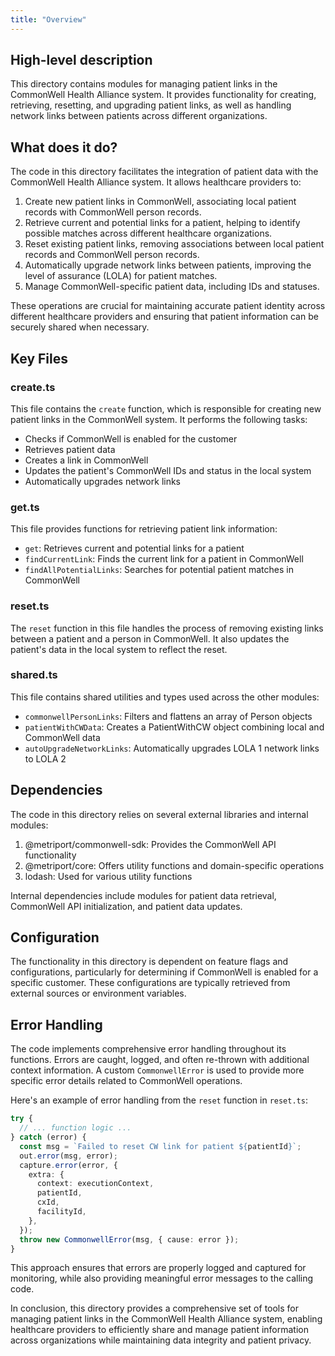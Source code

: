 ```yaml
---
title: "Overview"
---
```


## High-level description
This directory contains modules for managing patient links in the CommonWell Health Alliance system. It provides functionality for creating, retrieving, resetting, and upgrading patient links, as well as handling network links between patients across different organizations.

## What does it do?
The code in this directory facilitates the integration of patient data with the CommonWell Health Alliance system. It allows healthcare providers to:

1. Create new patient links in CommonWell, associating local patient records with CommonWell person records.
2. Retrieve current and potential links for a patient, helping to identify possible matches across different healthcare organizations.
3. Reset existing patient links, removing associations between local patient records and CommonWell person records.
4. Automatically upgrade network links between patients, improving the level of assurance (LOLA) for patient matches.
5. Manage CommonWell-specific patient data, including IDs and statuses.

These operations are crucial for maintaining accurate patient identity across different healthcare providers and ensuring that patient information can be securely shared when necessary.

## Key Files

### create.ts
This file contains the `create` function, which is responsible for creating new patient links in the CommonWell system. It performs the following tasks:
- Checks if CommonWell is enabled for the customer
- Retrieves patient data
- Creates a link in CommonWell
- Updates the patient's CommonWell IDs and status in the local system
- Automatically upgrades network links

### get.ts
This file provides functions for retrieving patient link information:
- `get`: Retrieves current and potential links for a patient
- `findCurrentLink`: Finds the current link for a patient in CommonWell
- `findAllPotentialLinks`: Searches for potential patient matches in CommonWell

### reset.ts
The `reset` function in this file handles the process of removing existing links between a patient and a person in CommonWell. It also updates the patient's data in the local system to reflect the reset.

### shared.ts
This file contains shared utilities and types used across the other modules:
- `commonwellPersonLinks`: Filters and flattens an array of Person objects
- `patientWithCWData`: Creates a PatientWithCW object combining local and CommonWell data
- `autoUpgradeNetworkLinks`: Automatically upgrades LOLA 1 network links to LOLA 2

## Dependencies
The code in this directory relies on several external libraries and internal modules:

1. @metriport/commonwell-sdk: Provides the CommonWell API functionality
2. @metriport/core: Offers utility functions and domain-specific operations
3. lodash: Used for various utility functions

Internal dependencies include modules for patient data retrieval, CommonWell API initialization, and patient data updates.

## Configuration
The functionality in this directory is dependent on feature flags and configurations, particularly for determining if CommonWell is enabled for a specific customer. These configurations are typically retrieved from external sources or environment variables.

## Error Handling
The code implements comprehensive error handling throughout its functions. Errors are caught, logged, and often re-thrown with additional context information. A custom `CommonwellError` is used to provide more specific error details related to CommonWell operations.

Here's an example of error handling from the `reset` function in `reset.ts`:

```typescript
try {
  // ... function logic ...
} catch (error) {
  const msg = `Failed to reset CW link for patient ${patientId}`;
  out.error(msg, error);
  capture.error(error, {
    extra: {
      context: executionContext,
      patientId,
      cxId,
      facilityId,
    },
  });
  throw new CommonwellError(msg, { cause: error });
}
```

This approach ensures that errors are properly logged and captured for monitoring, while also providing meaningful error messages to the calling code.

In conclusion, this directory provides a comprehensive set of tools for managing patient links in the CommonWell Health Alliance system, enabling healthcare providers to efficiently share and manage patient information across organizations while maintaining data integrity and patient privacy.